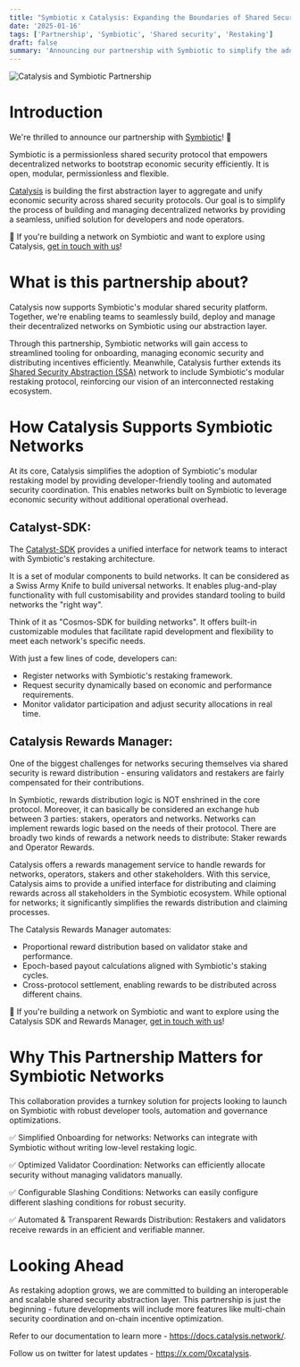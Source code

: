 ```yaml
---
title: "Symbiotic x Catalysis: Expanding the Boundaries of Shared Security Infrastructure"
date: '2025-01-16'
tags: ['Partnership', 'Symbiotic', 'Shared security', 'Restaking']
draft: false
summary: 'Announcing our partnership with Symbiotic to simplify the adoption of their modular restaking model through developer-friendly tooling and automated security coordination.'
---
```


<div className="flex justify-center">
  <img src="/static/images/catalysis-symbiotic.png" alt="Catalysis and Symbiotic Partnership" className="w-full max-w-3xl rounded-lg" />
</div>

# Introduction
We're thrilled to announce our partnership with [Symbiotic](https://symbiotic.fi/)! 🎉

Symbiotic is a permissionless shared security protocol that empowers decentralized networks to bootstrap economic security efficiently. It is open, modular, permissionless and flexible.

[Catalysis](https://catalysis.network/) is building the first abstraction layer to aggregate and unify economic security across shared security protocols. Our goal is to simplify the process of building and managing decentralized networks by providing a seamless, unified solution for developers and node operators.

🚀 If you're building a network on Symbiotic and want to explore using Catalysis, [get in touch with us](https://docs.google.com/forms/d/e/1FAIpQLSdgk8IDek_X2DGnxJUmzC8g4tLpL38W32oievSdLvz8ba661g/viewform)!

# What is this partnership about?
Catalysis now supports Symbiotic's modular shared security platform. Together, we're enabling teams to seamlessly build, deploy and manage their decentralized networks on Symbiotic using our abstraction layer.

Through this partnership, Symbiotic networks will gain access to streamlined tooling for onboarding, managing economic security and distributing incentives efficiently. Meanwhile, Catalysis further extends its [Shared Security Abstraction (SSA)](https://blog.catalysis.network/blog/shared-security-abstraction) network to include Symbiotic's modular restaking protocol, reinforcing our vision of an interconnected restaking ecosystem.

# How Catalysis Supports Symbiotic Networks
At its core, Catalysis simplifies the adoption of Symbiotic's modular restaking model by providing developer-friendly tooling and automated security coordination. This enables networks built on Symbiotic to leverage economic security without additional operational overhead.

## Catalyst-SDK:
The [Catalyst-SDK](https://docs.catalysis.network/docs/network/catalyst-sdk/) provides a unified interface for network teams to interact with Symbiotic's restaking architecture.

It is a set of modular components to build networks. It can be considered as a Swiss Army Knife to build universal networks. It enables plug-and-play functionality with full customisability and provides standard tooling to build networks the "right way".

Think of it as "Cosmos-SDK for building networks". It offers built-in customizable modules that facilitate rapid development and flexibility to meet each network's specific needs.

With just a few lines of code, developers can:
- Register networks with Symbiotic's restaking framework.
- Request security dynamically based on economic and performance requirements.
- Monitor validator participation and adjust security allocations in real time.

## Catalysis Rewards Manager:
One of the biggest challenges for networks securing themselves via shared security is reward distribution - ensuring validators and restakers are fairly compensated for their contributions.

In Symbiotic, rewards distribution logic is NOT enshrined in the core protocol. Moreover, it can basically be considered an exchange hub between 3 parties: stakers, operators and networks. Networks can implement rewards logic based on the needs of their protocol. There are broadly two kinds of rewards a network needs to distribute: Staker rewards and Operator Rewards.

Catalysis offers a rewards management service to handle rewards for networks, operators, stakers and other stakeholders. With this service, Catalysis aims to provide a unified interface for distributing and claiming rewards across all stakeholders in the Symbiotic ecosystem. While optional for networks; it significantly simplifies the rewards distribution and claiming processes.

The Catalysis Rewards Manager automates:
- Proportional reward distribution based on validator stake and performance.
- Epoch-based payout calculations aligned with Symbiotic's staking cycles.
- Cross-protocol settlement, enabling rewards to be distributed across different chains.

🚀 If you're building a network on Symbiotic and want to explore using the Catalysis SDK and Rewards Manager, [get in touch with us](https://docs.google.com/forms/d/e/1FAIpQLSdgk8IDek_X2DGnxJUmzC8g4tLpL38W32oievSdLvz8ba661g/viewform)!

# Why This Partnership Matters for Symbiotic Networks
This collaboration provides a turnkey solution for projects looking to launch on Symbiotic with robust developer tools, automation and governance optimizations.

✅ Simplified Onboarding for networks: Networks can integrate with Symbiotic without writing low-level restaking logic.

✅ Optimized Validator Coordination: Networks can efficiently allocate security without managing validators manually.

✅ Configurable Slashing Conditions: Networks can easily configure different slashing conditions for robust security.

✅ Automated & Transparent Rewards Distribution: Restakers and validators receive rewards in an efficient and verifiable manner.

# Looking Ahead
As restaking adoption grows, we are committed to building an interoperable and scalable shared security abstraction layer. This partnership is just the beginning - future developments will include more features like multi-chain security coordination and on-chain incentive optimization.

Refer to our documentation to learn more - https://docs.catalysis.network/.

Follow us on twitter for latest updates - https://x.com/0xcatalysis.